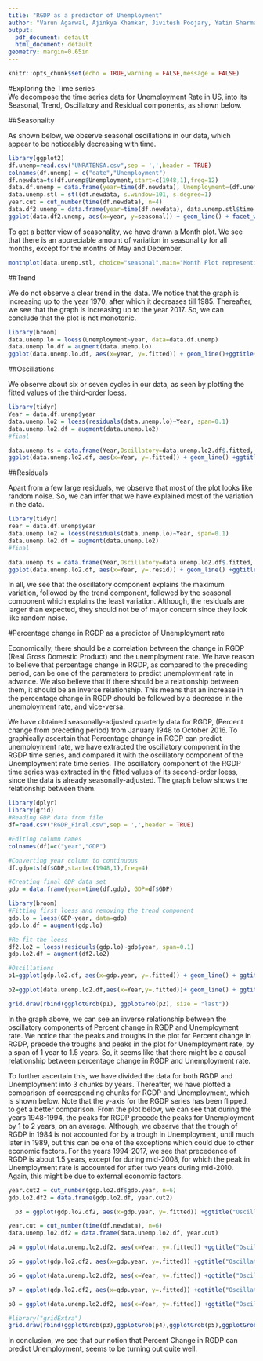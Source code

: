 ---
title: "RGDP as a predictor of Unemployment"
author: "Varun Agarwal, Ajinkya Khamkar, Jivitesh Poojary, Yatin Sharma"
output:
  pdf_document: default
  html_document: default
geometry: margin=0.65in
---

```{r setup, include=FALSE}
knitr::opts_chunk$set(echo = TRUE,warning = FALSE,message = FALSE)
```
#Exploring the Time series  
We decompose the time series data for Unemployment Rate in US, into its Seasonal, Trend, Oscillatory and Residual components, as shown below.  

##Seasonality  

As shown below, we observe seasonal oscillations in our data, which appear to be noticeably decreasing with time.  

```{r fig.width=8,fig.height = 4, echo=FALSE}
library(ggplot2)
df.unemp=read.csv("UNRATENSA.csv",sep = ',',header = TRUE)
colnames(df.unemp) = c("date","Unemployment")
df.newdata=ts(df.unemp$Unemployment,start=c(1948,1),freq=12)
data.df.unemp = data.frame(year=time(df.newdata), Unemployment=(df.unemp$Unemployment))
data.unemp.stl = stl(df.newdata, s.window=101, s.degree=1)
year.cut = cut_number(time(df.newdata), n=4)
data.df2.unemp = data.frame(year=time(df.newdata), data.unemp.stl$time.series, year.cut)
ggplot(data.df2.unemp, aes(x=year, y=seasonal)) + geom_line() + facet_wrap(~year.cut, ncol=1, scales="free_x")+ggtitle("Seasonality with series cut into 4 parts")+xlab("Years") + ylab("Seasonal Component") + theme(plot.title = element_text(hjust=0.5))

```
To get a better view of seasonality, we have drawn a Month plot. We see that there is an appreciable amount of variation in seasonality for all months, except for the months of May and December.  
```{r fig.width=8,fig.height=3, echo=FALSE}
monthplot(data.unemp.stl, choice="seasonal",main="Month Plot representing Seasonal Oscillations",xlab="Months", ylab = "Seasonal Oscillations")
```

##Trend  
  
We do not observe a clear trend in the data. We notice that the graph is increasing up to the year 1970, after which it decreases till 1985. Thereafter, we see that the graph is increasing up to the year 2017. So, we can conclude that the plot is not monotonic.

```{r trend, fig.width=8,fig.height=2.5, echo=FALSE}
library(broom)
data.unemp.lo = loess(Unemployment~year, data=data.df.unemp)
data.unemp.lo.df = augment(data.unemp.lo)
ggplot(data.unemp.lo.df, aes(x=year, y=.fitted)) + geom_line()+ggtitle("Trend Component of Unemployment Time Series")+ylab("Trend")+xlab("Years") + theme(plot.title = element_text(hjust=0.5))
```

##Oscillations  
  
We observe about six or seven cycles in our data, as seen by plotting the fitted values of the third-order loess.  

```{r oscillations,fig.width=10,fig.height=2.5, echo=FALSE}
library(tidyr)
Year = data.df.unemp$year
data.unemp.lo2 = loess(residuals(data.unemp.lo)~Year, span=0.1)
data.unemp.lo2.df = augment(data.unemp.lo2)
#final 

data.unemp.ts = data.frame(Year,Oscillatory=data.unemp.lo2.df$.fitted, Residuals=data.unemp.lo2.df$.resid)
ggplot(data.unemp.lo2.df, aes(x=Year, y=.fitted)) + geom_line() +ggtitle("Oscillatory Component of Unemployment Time Series")+ ylab("Oscillatory Component") + theme(plot.title = element_text(hjust=0.5))
```

##Residuals  
  
Apart from a few large residuals, we observe that most of the plot looks like random noise. So, we can infer that we have explained most of the variation in the data.

```{r residuals,fig.width=10,fig.height=2.5, echo=FALSE}
library(tidyr)
Year = data.df.unemp$year
data.unemp.lo2 = loess(residuals(data.unemp.lo)~Year, span=0.1)
data.unemp.lo2.df = augment(data.unemp.lo2)
#final 

data.unemp.ts = data.frame(Year,Oscillatory=data.unemp.lo2.df$.fitted, Residuals=data.unemp.lo2.df$.resid)
ggplot(data.unemp.lo2.df, aes(x=Year, y=.resid)) + geom_line() +ggtitle("Residual component of Unemployment Time Series")+ ylab("Residual") + theme(plot.title = element_text(hjust=0.5)) + geom_abline(slope = 0)
```
  
In all, we see that the oscillatory component explains the maximum variation, followed by the trend component, followed by the seasonal component which explains the least variation. Although, the residuals are larger than expected, they should not be of major concern since they look like random noise.

  
#Percentage change in RGDP as a predictor of Unemployment rate  
  
Economically, there should be a correlation between the change in RGDP (Real Gross Domestic Product) and the unemployment rate. We have reason to believe that percentage change in RGDP, as compared to the preceding period, can be one of the parameters to predict unemployment rate in advance. We also believe that if there should be a relationship between them, it should be an inverse relationship. This means that an increase in the percentage change in RGDP should be followed by a decrease in the unemployment rate, and vice-versa.  

We have obtained seasonally-adjusted quarterly data for RGDP, (Percent change from preceding period) from January 1948 to October 2016. To graphically ascertain that Percentage change in RGDP can predict unemployment rate, we have extracted the oscillatory component in the RGDP time series, and compared it with the oscillatory component of the Unemployment rate time series. The oscillatory component of the RGDP time series was extracted in the fitted values of its second-order loess, since the data is already seasonally-adjusted. The graph below shows the relationship between them.  

```{r GDP,echo=FALSE}
library(dplyr)
library(grid)
#Reading GDP data from file
df=read.csv("RGDP_Final.csv",sep = ',',header = TRUE)

#Editing column names
colnames(df)=c("year","GDP")

#Converting year column to continuous
df.gdp=ts(df$GDP,start=c(1948,1),freq=4)

#Creating final GDP data set
gdp = data.frame(year=time(df.gdp), GDP=df$GDP)

library(broom)
#Fitting first loess and removing the trend component
gdp.lo = loess(GDP~year, data=gdp)
gdp.lo.df = augment(gdp.lo)

#Re-fit the loess
df2.lo2 = loess(residuals(gdp.lo)~gdp$year, span=0.1)
gdp.lo2.df = augment(df2.lo2)

#Oscillations
p1=ggplot(gdp.lo2.df, aes(x=gdp.year, y=.fitted)) + geom_line() + ggtitle("Oscillatory Component for Real Gross Domestic Product") + ylab("Oscillatory Component")+xlab("Years") + theme(plot.title = element_text(hjust=0.5))

p2=ggplot(data.unemp.lo2.df,aes(x=Year,y=.fitted))+ geom_line() + ggtitle("Oscillatory Component for Unemployment")+ylab("Oscillatory Component")+xlab("Years") + theme(plot.title = element_text(hjust=0.5))

grid.draw(rbind(ggplotGrob(p1), ggplotGrob(p2), size = "last")) 
```
  
In the graph above, we can see an inverse relationship between the oscillatory components of Percent change in RGDP and Unemployment rate. We notice that the peaks and troughs in the plot for Percent change in RGDP, precede the troughs and peaks in the plot for Unemployment rate, by a span of 1 year to 1.5 years. So, it seems like that there might be a causal relationship between percentage change in RGDP and Unemployment rate.  

To further ascertain this, we have divided the data for both RGDP and Unemployment into 3 chunks by years. Thereafter, we have plotted a comparison of corresponding chunks for RGDP and Unemployment, which is shown below. Note that the y-axis for the RGDP series has been flipped, to get a better comparison. From the plot below, we can see that during the years 1948-1994, the peaks for RGDP precede the  peaks for Unemployment by 1 to 2 years, on an average. Although, we observe that the trough of RGDP in 1984 is not accounted for by a trough in Unemployment, until much later in 1989, but this can be one of the exceptions which could due to other economic factors. For the years 1994-2017, we see that precedence of RGDP is about 1.5 years, except for during mid-2008, for which the peak in Unemployment rate is accounted for after two years during mid-2010. Again, this might be due to external economic factors.
```{r TimeLag,fig.width=12,fig.height = 15, echo=FALSE}
year.cut2 = cut_number(gdp.lo2.df$gdp.year, n=6)
gdp.lo2.df2 = data.frame(gdp.lo2.df, year.cut2)

  p3 = ggplot(gdp.lo2.df2, aes(x=gdp.year, y=.fitted)) +ggtitle("Oscillatory Component for Real Gross Domestic Product with time lags [1948,1971]") + ylab("Oscillatory Component")+xlab("Years") + theme(axis.text.x = element_text(angle = 45, hjust = 1)) +  scale_x_continuous(breaks=round(seq(1948,1971,by = 2),1),limits=c(1948,1971)) + theme(plot.title = element_text(hjust=0.5)) + geom_line() + scale_y_reverse()

year.cut = cut_number(time(df.newdata), n=6)
data.unemp.lo2.df2 = data.frame(data.unemp.lo2.df, year.cut)

p4 = ggplot(data.unemp.lo2.df2, aes(x=Year, y=.fitted)) +ggtitle("Oscillatory Component for Unemployment with time lags [1948,1971]") + ylab("Oscillatory Component")+xlab("Years") + theme(axis.text.x = element_text(angle = 45, hjust = 1)) + scale_x_continuous(breaks=round(seq(1948,1971,by = 2),1),limits=c(1948,1971)) + theme(plot.title = element_text(hjust=0.5)) + geom_line()

p5 = ggplot(gdp.lo2.df2, aes(x=gdp.year, y=.fitted)) +ggtitle("Oscillatory Component for Real Gross Domestic Product with time lags [1971,1994]") + ylab("Oscillatory Component")+xlab("Years") + theme(axis.text.x = element_text(angle = 45, hjust = 1)) +  scale_x_continuous(breaks=round(seq(1971,1994,by = 2),1),limits=c(1971,1994)) + theme(plot.title = element_text(hjust=0.5)) + geom_line()+ scale_y_reverse()

p6 = ggplot(data.unemp.lo2.df2, aes(x=Year, y=.fitted)) +ggtitle("Oscillatory Component for Unemployment with time lags [1971,1994]") + ylab("Oscillatory Component")+xlab("Years") + theme(axis.text.x = element_text(angle = 45, hjust = 1)) + scale_x_continuous(breaks=round(seq(1971,1994,by = 2),1),limits=c(1971,1994)) + theme(plot.title = element_text(hjust=0.5)) + geom_line()

p7 = ggplot(gdp.lo2.df2, aes(x=gdp.year, y=.fitted)) +ggtitle("Oscillatory Component for Real Gross Domestic Product with time lags [1994,2017]") + ylab("Oscillatory Component")+xlab("Years") + theme(axis.text.x = element_text(angle = 45, hjust = 1)) +  scale_x_continuous(breaks=round(seq(1994,2017,by = 2),1),limits=c(1994,2017)) + theme(plot.title = element_text(hjust=0.5)) + geom_line()+ scale_y_reverse()

p8 = ggplot(data.unemp.lo2.df2, aes(x=Year, y=.fitted)) +ggtitle("Oscillatory Component for Unemployment with time lags [1994,2017]") + ylab("Oscillatory Component")+xlab("Years") + theme(axis.text.x = element_text(angle = 45, hjust = 1))  + scale_x_continuous(breaks=round(seq(1994,2017,by = 2),1),limits=c(1994,2017)) + theme(plot.title = element_text(hjust=0.5)) + geom_line()

#library("gridExtra")
grid.draw(rbind(ggplotGrob(p3),ggplotGrob(p4),ggplotGrob(p5),ggplotGrob(p6),ggplotGrob(p7), ggplotGrob(p8), size = "last"))

```
  
In conclusion, we see that our notion that Percent Change in RGDP can predict Unemployment, seems to be turning out quite well.